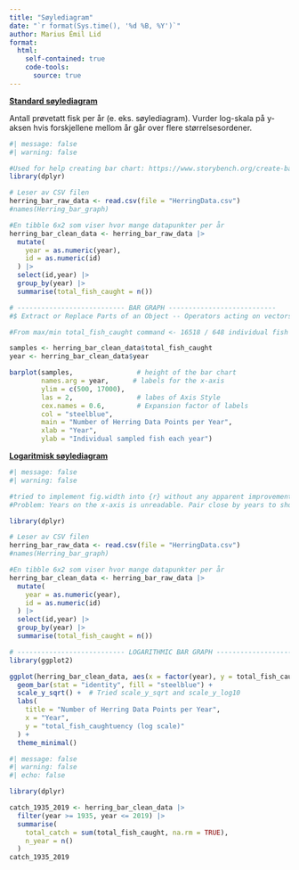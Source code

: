 ---
title: "Søylediagram"
date: "`r format(Sys.time(), '%d %B, %Y')`"
author: Marius Émil Lid
format: 
  html:
    self-contained: true
    code-tools: 
      source: true
---

[**Standard søylediagram**]{.underline}

Antall prøvetatt fisk per år (e. eks. søylediagram). Vurder log-skala på y-aksen hvis forskjellene mellom år går over flere størrelsesordener. 

```{r}
#| message: false
#| warning: false

#Used for help creating bar chart: https://www.storybench.org/create-barplot-r/
library(dplyr)

# Leser av CSV filen
herring_bar_raw_data <- read.csv(file = "HerringData.csv")
#names(Herring_bar_graph)

#En tibble 6x2 som viser hvor mange datapunkter per år
herring_bar_clean_data <- herring_bar_raw_data |> 
  mutate(
    year = as.numeric(year),
    id = as.numeric(id)
  ) |> 
  select(id,year) |> 
  group_by(year) |> 
  summarise(total_fish_caught = n())

# --------------------------- BAR GRAPH --------------------------- 
#$ Extract or Replace Parts of an Object -- Operators acting on vectors, matrices, arrays and lists to extract or replace parts.

#From max/min total_fish_caught command <- 16518 / 648 individual fish 

samples <- herring_bar_clean_data$total_fish_caught
year <- herring_bar_clean_data$year

barplot(samples,                # height of the bar chart
        names.arg = year,      # labels for the x-axis
        ylim = c(500, 17000),
        las = 2,                # labes of Axis Style
        cex.names = 0.6,        # Expansion factor of labels
        col = "steelblue",
        main = "Number of Herring Data Points per Year",
        xlab = "Year",
        ylab = "Individual sampled fish each year")
```

[**Logaritmisk søylediagram**]{.underline}

```{r}
#| message: false
#| warning: false

#tried to implement fig.width into {r} without any apparent improvement
#Problem: Years on the x-axis is unreadable. Pair close by years to show trend?

library(dplyr)

# Leser av CSV filen
herring_bar_raw_data <- read.csv(file = "HerringData.csv")
#names(Herring_bar_graph)

#En tibble 6x2 som viser hvor mange datapunkter per år
herring_bar_clean_data <- herring_bar_raw_data |> 
  mutate(
    year = as.numeric(year),
    id = as.numeric(id)
  ) |> 
  select(id,year) |> 
  group_by(year) |> 
  summarise(total_fish_caught = n())

# --------------------------- LOGARITHMIC BAR GRAPH ---------------------------
library(ggplot2)

ggplot(herring_bar_clean_data, aes(x = factor(year), y = total_fish_caught)) +
  geom_bar(stat = "identity", fill = "steelblue") +
  scale_y_sqrt() +  # Tried scale_y_sqrt and scale_y_log10
  labs(
    title = "Number of Herring Data Points per Year",
    x = "Year",
    y = "total_fish_caughtuency (log scale)"
  ) +
  theme_minimal()
```

```{r}
#| message: false
#| warning: false
#| echo: false

library(dplyr)

catch_1935_2019 <- herring_bar_clean_data |> 
  filter(year >= 1935, year <= 2019) |> 
  summarise(
    total_catch = sum(total_fish_caught, na.rm = TRUE),
    n_year = n()
  )
catch_1935_2019
```
